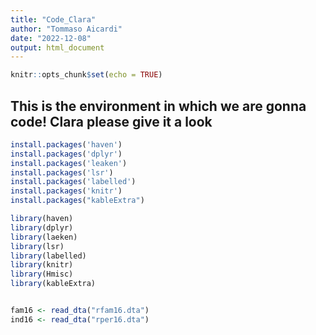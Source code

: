 ```yaml
---
title: "Code_Clara"
author: "Tommaso Aicardi"
date: "2022-12-08"
output: html_document
---
```


```r
knitr::opts_chunk$set(echo = TRUE)
```


## This is the environment in which we are gonna code! Clara please give it a look

```r

install.packages('haven')
install.packages('dplyr')
install.packages('leaken')
install.packages('lsr')
install.packages('labelled')
install.packages('knitr')
install.packages("kableExtra")

library(haven)
library(dplyr)
library(laeken)
library(lsr)
library(labelled)
library(knitr)
library(Hmisc)
library(kableExtra)


fam16 <- read_dta("rfam16.dta")
ind16 <- read_dta("rper16.dta")

```
